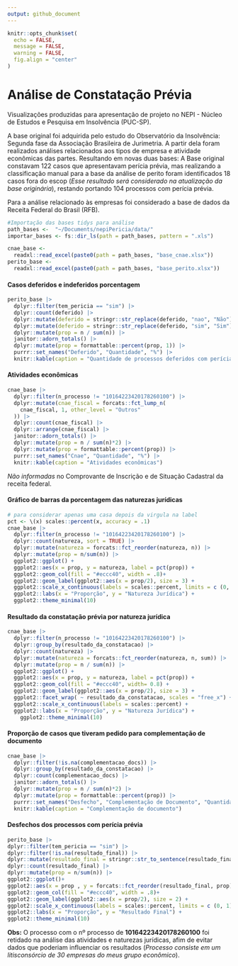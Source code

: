 ```yaml
---
output: github_document
---
```


<!-- README.md is generated from README.Rmd. Please edit that file -->

```r
knitr::opts_chunk$set(
  echo = FALSE, 
  message = FALSE, 
  warning = FALSE,
  fig.align = "center"
)
```

# Análise de Constatação Prévia 

Visualizações produzidas para apresentação de projeto no NEPI - Núcleo de Estudos e Pesquisa em Insolvência (PUC-SP). 

A base original foi adquirida pelo estudo do Observatório da Insolvência: Segunda fase da Associação Brasileira de Jurimetria. A partir dela foram realizados análises relacionados aos tipos de empresa e atividade econômicas das partes.
Resultando em novas duas bases:
A Base original constavam 122 casos que apresentavam perícia prévia, mas realizando a classificação manual para a base da análise de perito foram identificados 18 casos fora do escop (*Esse resultado será considerado na atualização da base originária*), restando portando 104 processos com perícia prévia. 

Para a análise relacionado às empresas foi considerado a base de dados da Receita Federal do Brasil (RFB). 


```r
#Importação das bases tidys para análise 
path_bases <-  "~/Documents/nepiPericia/data/"
importar_bases <- fs::dir_ls(path = path_bases, pattern = ".xls")

cnae_base <-
  readxl::read_excel(paste0(path = path_bases, "base_cnae.xlsx"))
perito_base <-
  readxl::read_excel(paste0(path = path_bases, "base_perito.xlsx"))

```
#### Casos deferidos e indeferidos porcentagem 
```r
perito_base |>
  dplyr::filter(tem_pericia == "sim") |>
  dplyr::count(deferido) |>
  dplyr::mutate(deferido = stringr::str_replace(deferido, "nao", "Não")) |>
  dplyr::mutate(deferido = stringr::str_replace(deferido, "sim", "Sim")) |>
  dplyr::mutate(prop = n / sum(n)) |>
  janitor::adorn_totals() |>
  dplyr::mutate(prop = formattable::percent(prop, 1)) |>
  purrr::set_names("Deferido", "Quantidade", "%") |>
  knitr::kable(caption = "Quantidade de processos deferidos com perícia prévia")
```

#### Atividades econômicas 

```r
cnae_base |>
  dplyr::filter(n_processo != "10164223420178260100") |>
  dplyr::mutate(cnae_fiscal = forcats::fct_lump_n(
    cnae_fiscal, 1, other_level = "Outros"
  )) |>  
  dplyr::count(cnae_fiscal) |>
  dplyr::arrange(cnae_fiscal) |>
  janitor::adorn_totals() |>
  dplyr::mutate(prop = n / sum(n)*2) |>
  dplyr::mutate(prop = formattable::percent(prop)) |>
  purrr::set_names("Cnae", "Quantidade", "%") |>
  knitr::kable(caption = "Atividades econômicas")
```
*Não informadas* no Comprovante de Inscrição e de Situação Cadastral da receita federal. 

#### Gráfico de barras da porcentagem das naturezas jurídicas 

```r
# para considerar apenas uma casa depois da virgula na label
pct <- \(x) scales::percent(x, accuracy = .1)
cnae_base |>
  dplyr::filter(n_processo != "10164223420178260100") |>
  dplyr::count(natureza, sort = TRUE) |> 
  dplyr::mutate(natureza = forcats::fct_reorder(natureza, n)) |> 
  dplyr::mutate(prop = n/sum(n)) |> 
  ggplot2::ggplot() +
  ggplot2::aes(x = prop, y = natureza, label = pct(prop)) +
  ggplot2::geom_col(fill = "#eccc40", width = .8)+
  ggplot2::geom_label(ggplot2::aes(x = prop/2), size = 3) +
  ggplot2::scale_x_continuous(labels = scales::percent, limits = c (0, 1)) +
  ggplot2::labs(x = "Proporção", y = "Natureza Jurídica") +
  ggplot2::theme_minimal(10)
```


#### Resultado da constatação prévia por natureza jurídica

```r
cnae_base |>
  dplyr::filter(n_processo != "10164223420178260100") |>
  dplyr::group_by(resultado_da_constatacao) |>
  dplyr::count(natureza) |>
  dplyr::mutate(natureza = forcats::fct_reorder(natureza, n, sum)) |> 
  dplyr::mutate(prop = n / sum(n)) |>
  ggplot2::ggplot() +
  ggplot2::aes(x = prop, y = natureza, label = pct(prop)) +
  ggplot2::geom_col(fill = "#eccc40", width= 0.8) +
  ggplot2::geom_label(ggplot2::aes(x = prop/2), size = 3) +
  ggplot2::facet_wrap( ~ resultado_da_constatacao, scales = "free_x") +
  ggplot2::scale_x_continuous(labels = scales::percent) +
  ggplot2::labs(x = "Proporção", y = "Natureza Jurídica") +
    ggplot2::theme_minimal(10)
```

#### Proporção de casos que tiveram pedido para complementação de documento

```r
cnae_base |>
  dplyr::filter(!is.na(complementacao_docs)) |> 
  dplyr::group_by(resultado_da_constatacao) |>
  dplyr::count(complementacao_docs) |>
  janitor::adorn_totals() |>
  dplyr::mutate(prop = n / sum(n)*2) |>
  dplyr::mutate(prop = formattable::percent(prop)) |>
  purrr::set_names("Desfecho", "Complementação de Documento", "Quantidade", "%") |>
  knitr::kable(caption = "Complementação de documento")
```

#### Desfechos dos processos com perícia prévia 

```r

perito_base |> 
dplyr::filter(tem_pericia == "sim") |> 
dplyr::filter(!is.na(resultado_final)) |> 
dplyr::mutate(resultado_final = stringr::str_to_sentence(resultado_final)) |> 
dplyr::count(resultado_final) |> 
dplyr::mutate(prop = n/sum(n)) |>
ggplot2::ggplot()+
ggplot2::aes(x = prop , y = forcats::fct_reorder(resultado_final, prop),  label = pct(prop)) +
ggplot2::geom_col(fill = "#eccc40", width = .8)+
ggplot2::geom_label(ggplot2::aes(x = prop/2), size = 2) +
ggplot2::scale_x_continuous(labels = scales::percent, limits = c (0, 1))+
ggplot2::labs(x = "Proporção", y = "Resultado Final") +
ggplot2::theme_minimal(10)

```





__Obs:__ O processo com o nº processo de __10164223420178260100__ foi retidado na análise das atividades e naturezas jurídicas, afim de evitar dados que poderiam influenciar os resultados (*Processo consiste em um litisconsórcio de 30 empresas do meus grupo econômico*).


